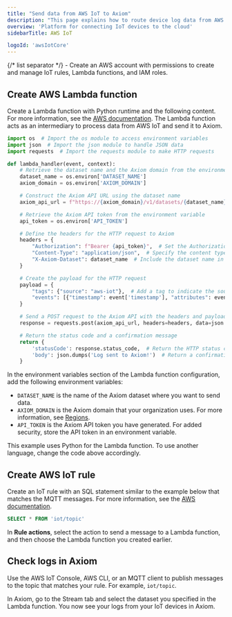 ```yaml
---
title: "Send data from AWS IoT to Axiom"
description: "This page explains how to route device log data from AWS IoT Core to Axiom using AWS IoT and Lambda functions"
overview: 'Platform for connecting IoT devices to the cloud'
sidebarTitle: AWS IoT

logoId: 'awsIotCore'
---
```



<AwsDisclaimer />

<Prerequisites />
{/* list separator */}
- Create an AWS account with permissions to create and manage IoT rules, Lambda functions, and IAM roles.

## Create AWS Lambda function

Create a Lambda function with Python runtime and the following content. For more information, see the [AWS documentation](https://docs.aws.amazon.com/lambda/latest/dg/getting-started.html#getting-started-create-function). The Lambda function acts as an intermediary to process data from AWS IoT and send it to Axiom.

```python
import os  # Import the os module to access environment variables
import json  # Import the json module to handle JSON data
import requests  # Import the requests module to make HTTP requests

def lambda_handler(event, context):
    # Retrieve the dataset name and the Axiom domain from the environment variables
    dataset_name = os.environ['DATASET_NAME']
    axiom_domain = os.environ['AXIOM_DOMAIN']

    # Construct the Axiom API URL using the dataset name
    axiom_api_url = f"https://{axiom_domain}/v1/datasets/{dataset_name}/ingest"

    # Retrieve the Axiom API token from the environment variable
    api_token = os.environ['API_TOKEN']

    # Define the headers for the HTTP request to Axiom
    headers = {
        "Authorization": f"Bearer {api_token}",  # Set the Authorization header with the token
        "Content-Type": "application/json",  # Specify the content type as JSON
        "X-Axiom-Dataset": dataset_name  # Include the dataset name in the headers
    }

    # Create the payload for the HTTP request
    payload = {
        "tags": {"source": "aws-iot"},  # Add a tag to indicate the source of the data
        "events": [{"timestamp": event['timestamp'], "attributes": event}]  # Include the event data
    }

    # Send a POST request to the Axiom API with the headers and payload
    response = requests.post(axiom_api_url, headers=headers, data=json.dumps(payload))

    # Return the status code and a confirmation message
    return {
        'statusCode': response.status_code,  # Return the HTTP status code from the Axiom API response
        'body': json.dumps('Log sent to Axiom!')  # Return a confirmation message as JSON
    }
```

In the environment variables section of the Lambda function configuration, add the following environment variables:
- `DATASET_NAME` is the name of the Axiom dataset where you want to send data.
- `AXIOM_DOMAIN` is the Axiom domain that your organization uses. For more information, see [Regions](/reference/regions).
- `API_TOKEN` is the Axiom API token you have generated. For added security, store the API token in an environment variable.

<Note>
This example uses Python for the Lambda function. To use another language, change the code above accordingly.
</Note>

## Create AWS IoT rule

Create an IoT rule with an SQL statement similar to the example below that matches the MQTT messages. For more information, see the [AWS documentation](https://docs.aws.amazon.com/iot/latest/developerguide/iot-create-rule.html).

```sql
SELECT * FROM 'iot/topic'
```

In **Rule actions**, select the action to send a message to a Lambda function, and then choose the Lambda function you created earlier.

## Check logs in Axiom

Use the AWS IoT Console, AWS CLI, or an MQTT client to publish messages to the topic that matches your rule. For example, `iot/topic`.

In Axiom, go to the Stream tab and select the dataset you specified in the Lambda function. You now see your logs from your IoT devices in Axiom.
